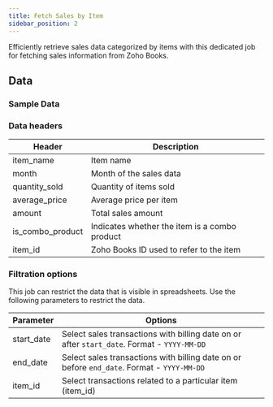 ```yaml
---
title: Fetch Sales by Item
sidebar_position: 2
---
```


Efficiently retrieve sales data categorized by items with this dedicated job for fetching sales information from Zoho Books.

<AddJob
  template="gsheet_zoho_books_db_get_sales_by_item"
/>


## Data

### Sample Data

<Gsheet
  src="https://docs.google.com/spreadsheets/d/1-gX-uq5YrTW-6gQJYM-mNXitEOfJLTiQCvPtV8CR1Yc/edit#gid=280910222"
/>


### Data headers

| Header           | Description                                      |
|------------------|--------------------------------------------------|
| item_name        | Item name                                        |
| month            | Month of the sales data                           |
| quantity_sold    | Quantity of items sold                            |
| average_price    | Average price per item                            |
| amount           | Total sales amount                                |
| is_combo_product | Indicates whether the item is a combo product     |
| item_id          | Zoho Books ID used to refer to the item           |


### Filtration options

This job can restrict the data that is visible in spreadsheets. Use the following parameters to restrict the data.

| Parameter | Options |
|----|----|
| start_date | Select sales transactions with billing date on or after `start_date`. Format - `YYYY-MM-DD` |
| end_date | Select sales transactions with billing date on or before `end_date`. Format - `YYYY-MM-DD` |
| item_id | Select transactions related to a particular item (item_id) |

<!---
## Others

### Similar jobs

Similar sort of data can be achieved by using get accounting transaction job and filtering it by invoice type. 

### Reports that use this job

Here are some of the report templates that use this job: 
-->